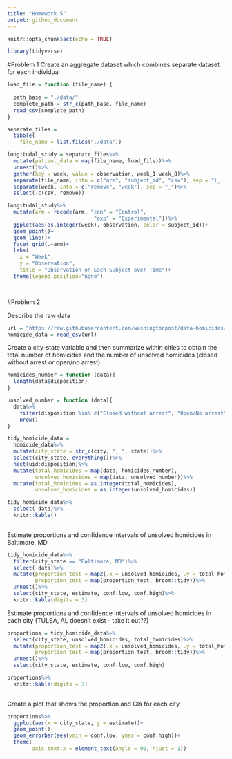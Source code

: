 ```yaml
---
title: "Homework 5"
output: github_document
---
```


```r
knitr::opts_chunk$set(echo = TRUE)

library(tidyverse)
```

#Problem 1
Create an aggregate dataset which combines separate dataset for each individual

```r

load_file = function (file_name) {
  
  path_base = "./data/"
  complete_path = str_c(path_base, file_name)
  read_csv(complete_path)
}

separate_files = 
  tibble(
    file_name = list.files("./data"))

longitudal_study = separate_files%>%
  mutate(patient_data = map(file_name, load_file))%>%
  unnest()%>%
  gather(key = week, value = observation, week_1:week_8)%>%
  separate(file_name, into = c("arm", "subject_id", "csv"), sep = "[_.]")%>%
  separate(week, into = c("remove", "week"), sep = "_")%>%
  select(-c(csv, remove))

longitudal_study%>%
  mutate(arm = recode(arm, "con" = "Control",
                            "exp" = "Experimental"))%>%
  ggplot(aes(as.integer(week), observation, color = subject_id))+
  geom_point()+
  geom_line()+
  facet_grid(.~arm)+
  labs(
    x = "Week",
    y = "Observation",
    title = "Observation on Each Subject over Time")+
  theme(legend.position="none") 

  

```

#Problem 2

Describe the raw data
```r
url = "https://raw.githubusercontent.com/washingtonpost/data-homicides/master/homicide-data.csv"
homicide_data = read_csv(url)

```

Create a city-state variable and then summarize within cities to obtain the total number of homicides and the number of unsolved homicides (closed without arrest or open/no arrest)

```r

homicides_number = function (data){
  length(data$disposition)
}

unsolved_number = function (data){
  data%>%
    filter(disposition %in% c("Closed without arrest", "Open/No arrest"))%>%
    nrow()
}

tidy_homicide_data = 
  homicide_data%>%
  mutate(city_state = str_c(city, ", ", state))%>%
  select(city_state, everything())%>%
  nest(uid:disposition)%>%
  mutate(total_homicides = map(data, homicides_number),
         unsolved_homicides = map(data, unsolved_number))%>%
  mutate(total_homicides = as.integer(total_homicides),
         unsolved_homicides = as.integer(unsolved_homicides))

tidy_homicide_data%>%
  select(-data)%>%
  knitr::kable()
  
```

Estimate proportions and confidence intervals of unsolved homicides in Baltimore, MD

```r
tidy_homicide_data%>%
  filter(city_state == "Baltimore, MD")%>%
  select(-data)%>%
  mutate(proportion_test = map2(.x = unsolved_homicides, .y = total_homicides, ~prop.test(x = .x, n = .y)),
         proportion_test = map(proportion_test, broom::tidy))%>%
  unnest()%>%
  select(city_state, estimate, conf.low, conf.high)%>%
  knitr::kable(digits = 3)

```

Estimate proportions and confidence intervals of unsolved homicides in each city (TULSA, AL doesn't exist - take it out??)

```r

proportions = tidy_homicide_data%>%
  select(city_state, unsolved_homicides, total_homicides)%>%
  mutate(proportion_test = map2(.x = unsolved_homicides, .y = total_homicides, ~prop.test(x = .x, n = .y)),
         proportion_test = map(proportion_test, broom::tidy))%>%
  unnest()%>%
  select(city_state, estimate, conf.low, conf.high)

proportions%>%
  knitr::kable(digits = 3)
 
```

Create a plot that shows the proportion and CIs for each city

```r

proportions%>%
  ggplot(aes(x = city_state, y = estimate))+
  geom_point()+
  geom_errorbar(aes(ymin = conf.low, ymax = conf.high))+
  theme(
        axis.text.x = element_text(angle = 90, hjust = 1))
  
```

